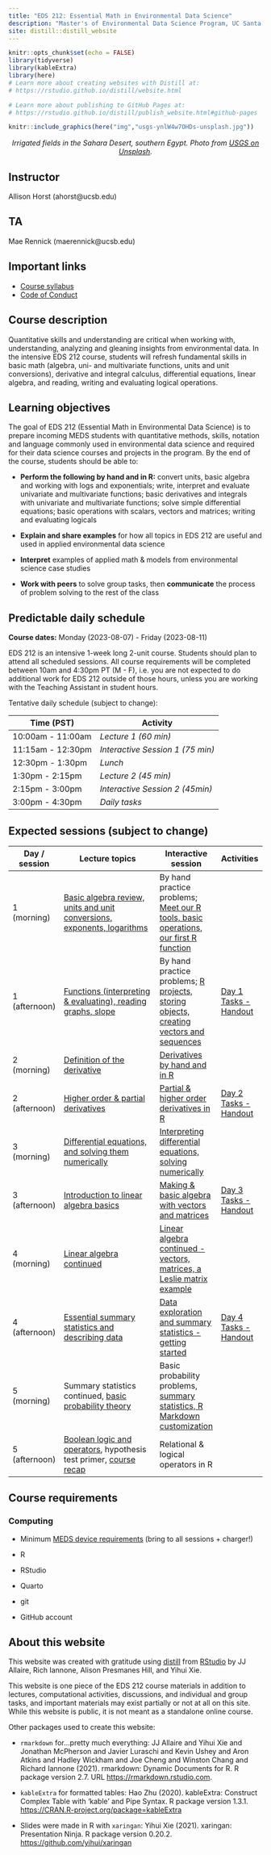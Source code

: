 ```yaml
---
title: "EDS 212: Essential Math in Environmental Data Science"
description: "Master's of Environmental Data Science Program, UC Santa Barbara"
site: distill::distill_website
---
```


```r
knitr::opts_chunk$set(echo = FALSE)
library(tidyverse)
library(kableExtra)
library(here)
# Learn more about creating websites with Distill at:
# https://rstudio.github.io/distill/website.html

# Learn more about publishing to GitHub Pages at:
# https://rstudio.github.io/distill/publish_website.html#github-pages

```

```r
knitr::include_graphics(here("img","usgs-ynlW4w7OHDs-unsplash.jpg"))
```

<center>

<p style="color:gray; font-size:15px;">

<i>Irrigated fields in the Sahara Desert, southern Egypt. Photo from <a href="https://unsplash.com/photos/ynlW4w7OHDs">USGS on Unsplash</a>.</i>

</p>

</center>

## Instructor

Allison Horst (ahorst\@ucsb.edu)

## TA

Mae Rennick (maerennick\@ucsb.edu)

## Important links

-   [Course syllabus](https://docs.google.com/document/d/1bBsNWY_fXVPCv50x64Ao4WLEwp5Cll9Vi88PsCRwx40/edit?usp=sharing)
-   [Code of Conduct](code_of_conduct.html)

## Course description

Quantitative skills and understanding are critical when working with, understanding, analyzing and gleaning insights from environmental data. In the intensive EDS 212 course, students will refresh fundamental skills in basic math (algebra, uni- and multivariate functions, units and unit conversions), derivative and integral calculus, differential equations, linear algebra, and reading, writing and evaluating logical operations.

## Learning objectives

The goal of EDS 212 (Essential Math in Environmental Data Science) is to prepare incoming MEDS students with quantitative methods, skills, notation and language commonly used in environmental data science and required for their data science courses and projects in the program. By the end of the course, students should be able to: 

-   **Perform the following by hand and in R:** convert units, basic algebra and working with logs and exponentials; write, interpret and evaluate univariate and multivariate functions; basic derivatives and integrals with univariate and multivariate functions; solve simple differential equations; basic operations with scalars, vectors and matrices; writing and evaluating logicals

-   **Explain and share examples** for how all topics in EDS 212 are useful and used in applied environmental data science

-   **Interpret** examples of applied math & models from environmental science case studies

-   **Work with peers** to solve group tasks, then **communicate** the process of problem solving to the rest of the class

## Predictable daily schedule

**Course dates:** Monday (2023-08-07) - Friday (2023-08-11)

EDS 212 is an intensive 1-week long 2-unit course. Students should plan to attend all scheduled sessions. All course requirements will be completed between 10am and 4:30pm PT (M - F), i.e. you are not expected to do additional work for EDS 212 outside of those hours, unless you are working with the Teaching Assistant in student hours.

Tentative daily schedule (subject to change):

| **Time (PST)**    | **Activity**                     |
|-------------------|----------------------------------|
| 10:00am - 11:00am | *Lecture 1 (60 min)*             |
| 11:15am - 12:30pm | *Interactive Session 1 (75 min)* |
| 12:30pm - 1:30pm  | *Lunch*                          |
| 1:30pm - 2:15pm   | *Lecture 2 (45 min)*             |
| 2:15pm - 3:00pm   | *Interactive Session 2 (45min)*  |
| 3:00pm - 4:30pm   | *Daily tasks*                    |

## Expected sessions (subject to change)

| Day / session | Lecture topics                                                                                                                                                                                                       | Interactive session                                                                                                              | Activities                                                |
|------------|--------------------------|--------------|------------|
| 1 (morning)   | [Basic algebra review, units and unit conversions, exponents, logarithms](slides/EDS_212_day-1-part-1-slides.html)                                                                                                   | By hand practice problems; [Meet our R tools, basic operations, our first R function](comp_session_keys/comp_session_1a.html)    |                                                           |
| 1 (afternoon) | [Functions (interpreting & evaluating), reading graphs, slope](slides/EDS_212_day-1-part-2-slides.html)                                                                                                              | By hand practice problems; [R projects, storing objects, creating vectors and sequences](comp_session_keys/comp_session_1b.html) | [Day 1 Tasks - Handout](activities/day_1_activities.html) |
| 2 (morning)   | [Definition of the derivative](slides/EDS_212_day-2-part-1-slides.html)                                                                                                                                              | [Derivatives by hand and in R](comp_session_keys/comp_session_2a.html)                                                           |                                                           |
| 2 (afternoon) | [Higher order & partial derivatives](slides/EDS_212_day-2-part-2-slides.html)                                                                                                                                        | [Partial & higher order derivatives in R](comp_session_keys/comp_session_2b.html)                                                | [Day 2 Tasks - Handout](activities/day_2_activities.html) |
| 3 (morning)   | [Differential equations, and solving them numerically](slides/EDS_212_day-3-part-1-slides.html)                                                                                                                      | [Interpreting differential equations, solving numerically](comp_session_keys/comp_session_3a.html)                               |                                                           |
| 3 (afternoon) | [Introduction to linear algebra basics](slides/EDS_212_day-3-part-2-slides.html)                                                                                                                                     | [Making & basic algebra with vectors and matrices](comp_session_keys/comp_session_3b.html)                                       | [Day 3 Tasks - Handout](activities/day_3_activities.html) |
| 4 (morning)   | [Linear algebra continued](slides/EDS_212_day-4-part-1-slides.html)                                                                                                                                                  | [Linear algebra continued - vectors, matrices, a Leslie matrix example](comp_session_keys/comp_session_4a.html)                  |                                                           |
| 4 (afternoon) | [Essential summary statistics and describing data](slides/EDS_212_day-4-part-2-slides.html)                                                                                                                          | [Data exploration and summary statistics - getting started](comp_session_keys/comp_session_4b.html)                              | [Day 4 Tasks - Handout](activities/day_4_activities.html) |
| 5 (morning)   | Summary statistics continued, [basic probability theory](slides/EDS_212_day-5-part-1-slides.html)                                                                                                                    | Basic probability problems, [summary statistics, R Markdown customization](comp_session_keys/comp_session_5a.html)               |                                                           |
| 5 (afternoon) | [Boolean logic and operators](slides/EDS_212_day-5-part-2-slides.html), hypothesis test primer, [course recap](https://docs.google.com/presentation/d/1Dsbdsf-2DSwcMIMocPeENyArOOIae1r0Ol0rhMwI_Q4/edit?usp=sharing) | Relational & logical operators in R                                                                                              |                                                           |

## 

## Course requirements

### Computing

-   Minimum [MEDS device requirements](https://ucsb-meds.github.io/computer_reqs.html) (bring to all sessions + charger!)

-   R

-   RStudio

-   Quarto

-   git

-   GitHub account

## About this website

This website was created with gratitude using [distill](https://rstudio.github.io/distill/) from [RStudio](https://www.rstudio.com/) by JJ Allaire, Rich Iannone, Alison Presmanes Hill, and Yihui Xie.

This website is one piece of the EDS 212 course materials in addition to lectures, computational activities, discussions, and individual and group tasks, and important materials may exist partially or not at all on this site. While this website is public, it is not meant as a standalone online course.

Other packages used to create this website:

-   `rmarkdown` for...pretty much everything: JJ Allaire and Yihui Xie and Jonathan McPherson and Javier Luraschi and Kevin Ushey and Aron Atkins and Hadley Wickham and Joe Cheng and Winston Chang and Richard Iannone (2021). rmarkdown: Dynamic Documents for R. R package version 2.7. URL <https://rmarkdown.rstudio.com>.

-   `kableExtra` for formatted tables: Hao Zhu (2020). kableExtra: Construct Complex Table with 'kable' and Pipe Syntax. R package version 1.3.1. <https://CRAN.R-project.org/package=kableExtra>

-   Slides were made in R with `xaringan`: Yihui Xie (2021). xaringan: Presentation Ninja. R package version 0.20.2. <https://github.com/yihui/xaringan>
